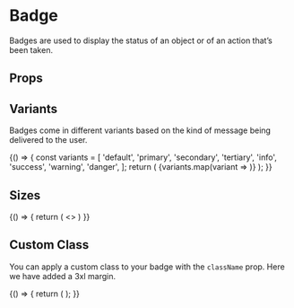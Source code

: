 
<Meta
  title="Components/Badge"
  component={Badge}
/>

# Badge

Badges are used to display the status of an object or of an action that’s been taken.

<Canvas isExpanded>
  <Box direction="row">
    <Badge
      message="Hello world!"
    />
  </Box>
</Canvas>

## Props

<ArgsTable of={Badge} />


## Variants

Badges come in different variants based on the kind of message being delivered to the user.

<Canvas>
  <Story name="Variants">
    {() => {
      const variants = [
        'default',
        'primary',
        'secondary',
        'tertiary',
        'info',
        'success',
        'warning',
        'danger',
      ];
      return (
        <Box direction="row">
          {variants.map(variant => 
            <Badge 
              message={variant}
              variant={variant}
              className="m-right-sm"
            />
          )}
        </Box>
      );
    }}
  </Story>
</Canvas>

## Sizes

<Canvas>
  <Story name="Sizes">
    {() => {
      return (
        <>
          <Box direction="row">
            <Badge
              size="sm"
              message="Small"
              className="m-bottom-md"
            />
          </Box>
          <Box direction="row">
            <Badge
              size="md"
              message="Base"
              className="m-bottom-md"
            />
          </Box>
          <Box direction="row">
            <Badge
              size="lg"
              message="Large"
              className="m-bottom-md"
            />
          </Box>
          <Box direction="row">
            <Badge
              size="xl"
              message="X-Large"
              className="m-bottom-md"
            />
          </Box>
        </>
      )
    }}
  </Story>
</Canvas>


## Custom Class

You can apply a custom class to your badge with the `className` prop. Here we have added a 3xl margin.

<Canvas>
  <Story name="Custom Class">
    {() => {
      return (
        <Box direction="row">
          <Badge
            message="Hello world!"
            variant="success"
            className="m-3xl"
          />
        </Box>
      );
    }}
  </Story>
</Canvas>